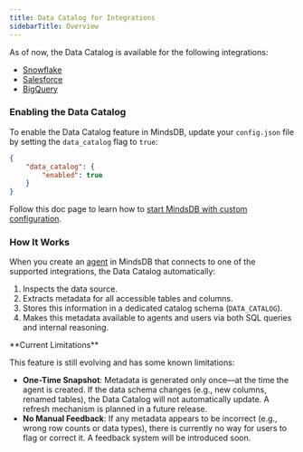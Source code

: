```yaml
---
title: Data Catalog for Integrations
sidebarTitle: Overview
---
```


As of now, the Data Catalog is available for the following integrations:

- [Snowflake](/integrations/data-integrations/snowflake)
- [Salesforce](/integrations/app-integrations/salesforce)
- [BigQuery](/integrations/data-integrations/google-bigquery)

### Enabling the Data Catalog

To enable the Data Catalog feature in MindsDB, update your `config.json` file by setting the `data_catalog` flag to `true`:

```json
{
    "data_catalog": {
        "enabled": true
    }
}
```

Follow this doc page to learn how to [start MindsDB with custom configuration](/setup/custom-config).

### How It Works

When you create an [agent](/mindsdb_sql/agents/agent) in MindsDB that connects to one of the supported integrations, the Data Catalog automatically:

1. Inspects the data source.
2. Extracts metadata for all accessible tables and columns.
3. Stores this information in a dedicated catalog schema (`DATA_CATALOG`).
4. Makes this metadata available to agents and users via both SQL queries and internal reasoning.

<Warning>
**Current Limitations**

This feature is still evolving and has some known limitations:

- **One-Time Snapshot**: Metadata is generated only once—at the time the agent is created. If the data schema changes (e.g., new columns, renamed tables), the Data Catalog will not automatically update. A refresh mechanism is planned in a future release.
- **No Manual Feedback**: If any metadata appears to be incorrect (e.g., wrong row counts or data types), there is currently no way for users to flag or correct it. A feedback system will be introduced soon.
</Warning>
